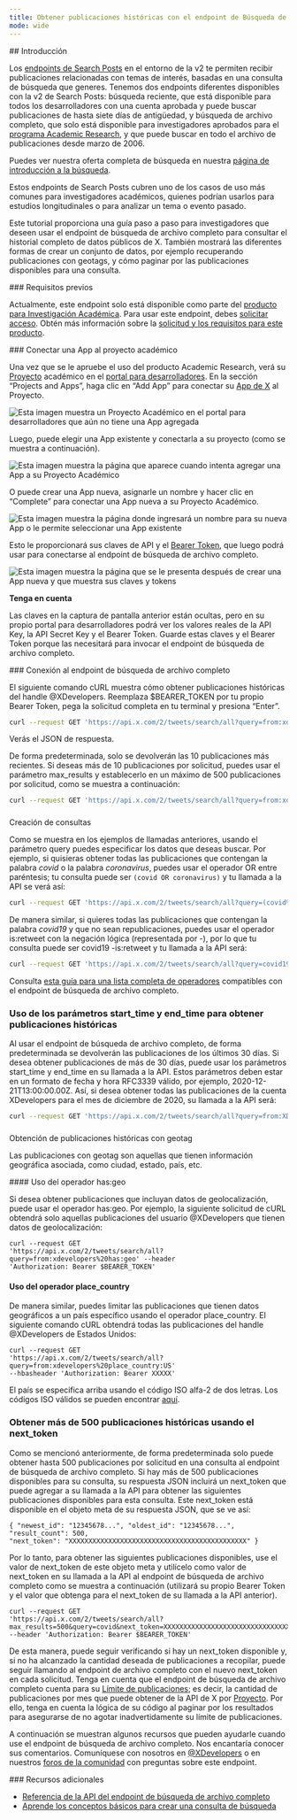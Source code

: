 ```yaml
---
title: Obtener publicaciones históricas con el endpoint de Búsqueda de archivo completo de la API v2
mode: wide
---
```


<div id="introduction">
  ## Introducción
</div>

Los [endpoints de Search Posts](/es/x-api/posts/search/introduction)
en el entorno de la v2 te permiten recibir publicaciones relacionadas con temas de interés,
basadas en una consulta de búsqueda que generes. Tenemos dos endpoints diferentes
disponibles con la v2 de Search Posts: búsqueda reciente, que está disponible para todos los
desarrolladores con una cuenta aprobada y puede buscar publicaciones de hasta siete días
de antigüedad, y búsqueda de archivo completo, que solo está disponible para
investigadores aprobados para el
[programa Academic Research](https://developer.x.com/en/products/x-api/early-access/guide#na_2),
y que puede buscar en todo el archivo de publicaciones desde marzo de 2006.

Puedes ver nuestra oferta completa de búsqueda en nuestra
[página de introducción a la búsqueda](/es/x-api/posts/search/introduction).

Estos endpoints de Search Posts cubren uno de los casos de uso más comunes para
investigadores académicos, quienes podrían usarlos para estudios longitudinales o para analizar
un tema o evento pasado.

Este tutorial proporciona una guía paso a paso para investigadores que deseen usar el
endpoint de búsqueda de archivo completo para consultar el historial completo de datos públicos de X.
También mostrará las diferentes formas de crear un conjunto de datos, por ejemplo
recuperando publicaciones con geotags, y cómo paginar por las publicaciones disponibles para una
consulta.

<div id="prerequisites">
  ### Requisitos previos
</div>

Actualmente, este endpoint solo está disponible como parte del
[producto para Investigación Académica](https://developer.x.com/en/solutions/academic-research/products-for-researchers).
Para usar este endpoint, debes
[solicitar acceso](https://developer.x.com/en/portal/petition/academic/is-it-right-for-you).
Obtén más información sobre la
[solicitud y los requisitos para este producto](https://developer.x.com/en/solutions/academic-research/application-info).

<div id="connect-an-app-to-the-academic-project">
  ### Conectar una App al proyecto académico
</div>

Una vez que se le apruebe el uso del producto Academic Research, verá
su [Proyecto](/es/resources/fundamentals/projects) académico en el
[portal para desarrolladores](https://developer.x.com/en/portal/dashboard). En la sección
“Projects and Apps”, haga clic en “Add App” para conectar su
[App de X](/es/resources/fundamentals/developer-apps) al Proyecto.

[](https://res.cloudinary.com/practicaldev/image/fetch/s--gHFOyuDc--/c_limit%2Cf_auto%2Cfl_progressive%2Cq_auto%2Cw_880/https://dev-to-uploads.s3.amazonaws.com/i/gb7aevhqyfvfjznd0pnd.png)

![Esta imagen muestra un Proyecto Académico en el portal para desarrolladores que aún no tiene una App agregada](https://cdn.cms-twdigitalassets.com/content/dam/developer-twitter/docs/tutorials/getting-historical-tweets-using-the-full-archive-search-endpoint/dev-portal-1.png.twimg.1920.png)

Luego, puede elegir una App existente y conectarla a su proyecto (como se muestra
a continuación).

![Esta imagen muestra la página que aparece cuando intenta agregar una App a su Proyecto Académico](https://cdn.cms-twdigitalassets.com/content/dam/developer-twitter/docs/tutorials/getting-historical-tweets-using-the-full-archive-search-endpoint/dev-portal-2.png.twimg.1920.png)

O puede crear una App nueva, asignarle un nombre y hacer clic en “Complete” para
conectar una App nueva a su Proyecto Académico.

![Esta imagen muestra la página donde ingresará un nombre para su nueva App o le permite seleccionar una App existente](https://cdn.cms-twdigitalassets.com/content/dam/developer-twitter/docs/tutorials/getting-historical-tweets-using-the-full-archive-search-endpoint/dev-portal-3.png.twimg.1920.png)

Esto le proporcionará sus claves de API y el
[Bearer Token](/es/resources/fundamentals/authentication#using-and-generating-an-app-only-bearer-token), que luego podrá
usar para conectarse al endpoint de búsqueda de archivo completo.

![Esta imagen muestra la página que se le presenta después de crear una App nueva y que muestra sus claves y tokens](https://cdn.cms-twdigitalassets.com/content/dam/developer-twitter/docs/tutorials/getting-historical-tweets-using-the-full-archive-search-endpoint/dev-portal-4.png.twimg.1920.png)

**Tenga en cuenta**

Las claves en la captura de pantalla anterior están ocultas, pero en su propio
portal para desarrolladores podrá ver los valores reales de la API Key, la API Secret Key y el
Bearer Token. Guarde estas claves y el Bearer Token porque las necesitará para
invocar el endpoint de búsqueda de archivo completo.

<div id="connecting-to-the-full-archive-search-endpoint">
  ### Conexión al endpoint de búsqueda de archivo completo
</div>

El siguiente comando cURL muestra cómo obtener publicaciones históricas del handle @XDevelopers. Reemplaza $BEARER\_TOKEN por tu propio Bearer Token, pega la solicitud completa en tu terminal y presiona “Enter”.

```bash
curl --request GET 'https://api.x.com/2/tweets/search/all?query=from:xdevelopers' --header 'Authorization: Bearer $BEARER_TOKEN'
```

Verás el JSON de respuesta.

De forma predeterminada, solo se devolverán las 10 publicaciones más recientes. Si deseas más de 10 publicaciones por solicitud, puedes usar el parámetro max\_results y establecerlo en un máximo de 500 publicaciones por solicitud, como se muestra a continuación:

```bash
curl --request GET 'https://api.x.com/2/tweets/search/all?query=from:xdevelopers&max_results=500' --header 'Authorization: Bearer $BEARER_TOKEN'
```

###

Creación de consultas

Como se muestra en los ejemplos de llamadas anteriores, usando el parámetro query puedes
especificar los datos que deseas buscar. Por ejemplo, si quisieras
obtener todas las publicaciones que contengan la palabra _covid_ o la palabra _coronavirus_, puedes
usar el operador OR entre paréntesis; tu consulta puede ser
`(covid OR coronavirus)` y tu llamada a la API se verá así:

```bash
curl --request GET 'https://api.x.com/2/tweets/search/all?query=(covid%20OR%20coronavirus)&max_results=500' --header 'Authorization: Bearer $BEARER_TOKEN'
```

De manera similar, si quieres todas las publicaciones que contengan la palabra _covid19_ y que no sean
republicaciones, puedes usar el operador is:retweet con la negación lógica (representada
por -), por lo que tu consulta puede ser covid19 -is:retweet y tu llamada a la API será:

```bash
curl --request GET 'https://api.x.com/2/tweets/search/all?query=covid19%20-is:retweet&max_results=500' --header 'Authorization: Bearer $BEARER_TOKEN'
```

Consulta
[esta guía para una lista completa de operadores](/es/x-api/posts/search/integrate/build-a-query)
compatibles con el endpoint de búsqueda de archivo completo.

### Uso de los parámetros start\_time y end\_time para obtener publicaciones históricas

Al usar el endpoint de búsqueda de archivo completo, de forma predeterminada se devolverán las publicaciones de los últimos 30 días. Si desea obtener publicaciones de más de 30 días, puede usar los parámetros start\_time y end\_time en su llamada a la API. Estos parámetros deben estar en un formato de fecha y hora RFC3339 válido, por ejemplo, 2020-12-21T13:00:00.00Z. Así, si desea obtener todas las publicaciones de la cuenta XDevelopers para el mes de diciembre de 2020, su llamada a la API será:

```bash
curl --request GET 'https://api.x.com/2/tweets/search/all?query=from:XDevelopers&start_time=2020-12-01T00:00:00.00Z&end_time=2021-01-01T00:00:00.00Z' --header 'Authorization: Bearer $BEARER_TOKEN'
```

###

Obtención de publicaciones históricas con geotag

Las publicaciones con geotag son aquellas que tienen información geográfica asociada, como ciudad, estado, país, etc.

<div id="using-hasgeo-operator">
  #### Uso del operador has:geo
</div>

Si desea obtener publicaciones que incluyan datos de geolocalización, puede usar el operador has:geo.
Por ejemplo, la siguiente solicitud de cURL obtendrá solo aquellas publicaciones del
usuario @XDevelopers que tienen datos de geolocalización:

```
curl --request GET
'https://api.x.com/2/tweets/search/all?query=from:xdevelopers%20has:geo' --header
'Authorization: Bearer $BEARER_TOKEN'
```

#### Uso del operador place\_country

De manera similar, puedes limitar las publicaciones que tienen datos geográficos a un país específico usando
el operador place\_country. El siguiente comando cURL obtendrá todas las publicaciones del
handle @XDevelopers de Estados Unidos:

```
curl --request GET
'https://api.x.com/2/tweets/search/all?query=from:xdevelopers%20place_country:US'
--hbasheader 'Authorization: Bearer XXXXX'
```

El país se especifica arriba usando el código ISO alfa-2 de dos letras. Los códigos ISO válidos se pueden encontrar [aquí](http://en.wikipedia.org/wiki/ISO_3166-1_alpha-2).

### Obtener más de 500 publicaciones históricas usando el next\_token

Como se mencionó anteriormente, de forma predeterminada solo puede obtener hasta 500 publicaciones por solicitud en
una consulta al endpoint de búsqueda de archivo completo. Si hay más de 500 publicaciones
disponibles para su consulta, su respuesta JSON incluirá un next\_token que
puede agregar a su llamada a la API para obtener las siguientes publicaciones disponibles para esta
consulta. Este next\_token está disponible en el objeto meta de su respuesta JSON,
que se ve así:

```
{ "newest_id": "12345678...", "oldest_id": "12345678...", "result_count": 500,
"next_token": "XXXXXXXXXXXXXXXXXXXXXXXXXXXXXXXXXXXXXXXXXXXXX" }
```

Por lo tanto, para obtener las siguientes publicaciones disponibles, use el valor de next\_token de este objeto meta
y utilícelo como valor de next\_token en su llamada a la API al
endpoint de búsqueda de archivo completo como se muestra a continuación (utilizará su propio Bearer Token
y el valor que obtenga para el next\_token de su llamada a la API anterior).

```
curl --request GET
'https://api.x.com/2/tweets/search/all?max_results=500&query=covid&next_token=XXXXXXXXXXXXXXXXXXXXXXXXXXXXXXXXXXXXXXXXXXXXX'
--header 'Authorization: Bearer $BEARER_TOKEN'
```

De esta manera, puede seguir verificando si hay un next\_token disponible y, si no ha
alcanzado la cantidad deseada de publicaciones a recopilar, puede seguir llamando al
endpoint de archivo completo con el nuevo next\_token en cada solicitud. Tenga en cuenta
que el endpoint de búsqueda de archivo completo cuenta para su
[Límite de publicaciones](/es/x-api/fundamentals/post-cap); es decir, la cantidad de
publicaciones por mes que puede obtener de la API de X por
[Proyecto](/es/resources/fundamentals/projects). Por ello, tenga en cuenta la lógica de su código al paginar
por los resultados para asegurarse de no agotar inadvertidamente su límite de publicaciones.

A continuación se muestran algunos recursos que pueden ayudarle cuando use el endpoint de
búsqueda de archivo completo. Nos encantaría conocer sus comentarios. Comuníquese con nosotros en
[@XDevelopers](https://x.com/XDevelopers) o en nuestros
[foros de la comunidad](https://devcommunity.x.com/) con preguntas sobre este
endpoint.

<div id="additional-resources">
  ### Recursos adicionales
</div>

- [Referencia de la API del endpoint de búsqueda de archivo completo](/es/x-api/posts/full-archive-search)
- [Aprende los conceptos básicos para crear una consulta de búsqueda](/es/x-api/posts/search/integrate/build-a-query)